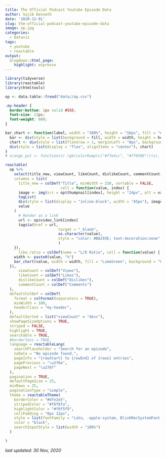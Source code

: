 ```yaml
---
title: The Official Podcast Youtube Episode Data
author: Sajib Devnath
date: '2020-12-01'
slug: the-official-podcast-youtube-episode-data
image: op.jpg
categories:
  - Dataviz
tags:
  - youtube
  - reactable
output:
  blogdown::html_page:
    highlight: espresso
---
```




```r
library(tidyverse)
library(reactable)
library(htmltools)

op <- data.table::fread("data//op.csv")
```

```css
.my-header {
  border-bottom: 2px solid #555;
  font-size: 13px;
  font-weight: 800;
}
```


```r

bar_chart <- function(label, width = "100%", height = "16px", fill = "#00bfc4", background = NULL) {
  bar <- div(style = list(background = fill, width = width, height = height))
  chart <- div(style = list(flexGrow = 1, marginLeft = "8px", background = background), bar)
  div(style = list(display = "flex", alignItems = "center"), chart)
}
# orange_pal <- function(x) rgb(colorRamp(c("#ffe4cc", "#ff9500"))(x), maxColorValue = 255)

reactable(
  op %>% 
    select(title_new, viewCount, likeCount, dislikeCount, commentCount, like_ratio),
    columns = list(
      title_new = colDef("Title", minWidth = 250, sortable = FALSE,
                         cell = function(value, index) {
      image <- img(src = op$thumpnail[index], height = "24px", alt = value)
      tagList(
      div(style = list(display = "inline-block", width = "45px"), image),
      value
    )
      # Render as a link
      url <- op$video_link[index]
      tags$a(href = url,
                        target = "_blank",
                        as.character(value),
                        style = "color: #BA293E; text-decoration:none"
                        )
    }),
      like_ratio = colDef(name = "L/D Ratio", cell = function(value) {
    width <- paste0(value, "%")
    bar_chart(value, width = width, fill = "LimeGreen", background = "OrangeRed")
  }),
      viewCount = colDef("Views"),
      likeCount = colDef("Likes"),
      dislikeCount = colDef("Dislikes"),
      commentCount = colDef("Comments")
  ),
  defaultColDef = colDef(
    format = colFormat(separators = TRUE),
    minWidth = 100,
    headerClass = "my-header",
  ),
  defaultSorted = list("viewCount" = "desc"),
  showPageSizeOptions = TRUE,
  striped = FALSE,
  highlight = TRUE,
  searchable = TRUE,
  #borderless = TRUE,
  language = reactableLang(
    searchPlaceholder = "Search for an episode",
    noData = "No episode found.",
    pageInfo = "{rowStart} to {rowEnd} of {rows} entries",
    pagePrevious = "\u276e",
    pageNext = "\u276f"
  ),
  pagination = TRUE,
  defaultPageSize = 25, 
  minRows = 25,
  paginationType = "simple",
  theme = reactableTheme(
    borderColor = "#dfe2e5",
    stripedColor = "#f6f8fa",
    highlightColor = "#f0f5f9",
    cellPadding = "8px 12px",
    style = list(fontFamily = "Lato, -apple-system, BlinkMacSystemFont, Segoe UI, Helvetica, Arial, sans-serif"),
    color = "black",
    searchInputStyle = list(width = "100%")
  )

)
```

*last updated: 30 Nov, 2020*
